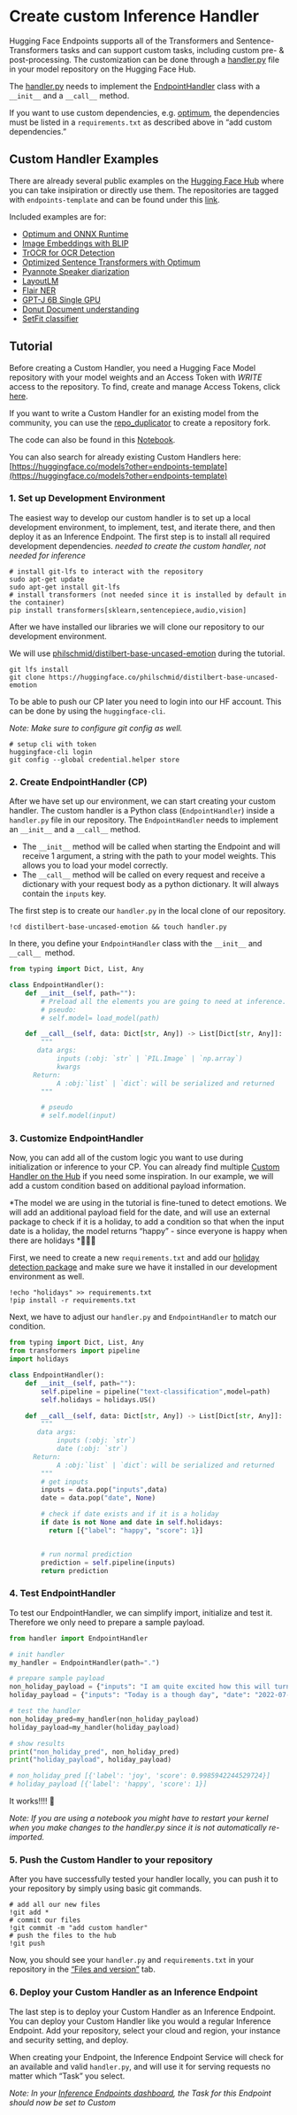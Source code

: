 # Create custom Inference Handler

Hugging Face Endpoints supports all of the Transformers and Sentence-Transformers tasks and can support custom tasks, including custom pre- & post-processing. The customization can be done through a [handler.py](https://huggingface.co/philschmid/distilbert-onnx-banking77/blob/main/handler.py) file in your model repository on the Hugging Face Hub.

The [handler.py](https://huggingface.co/philschmid/distilbert-onnx-banking77/blob/main/handler.py) needs to implement the [EndpointHandler](https://huggingface.co/philschmid/distilbert-onnx-banking77/blob/main/handler.py) class with a `__init__` and a `__call__` method.

If you want to use custom dependencies, e.g. [optimum](https://raw.githubusercontent.com/huggingface/optimum), the dependencies must be listed in a `requirements.txt` as described above in “add custom dependencies.”

## Custom Handler Examples

There are already several public examples on the [Hugging Face Hub](https://huggingface.co/models?other=endpoints-template) where you can take insipiration or directly use them. The repositories are tagged with `endpoints-template` and can be found under this [link](https://huggingface.co/models?other=endpoints-template).

Included examples are for:

* [Optimum and ONNX Runtime](https://huggingface.co/philschmid/distilbert-onnx-banking77)
* [Image Embeddings with BLIP](https://huggingface.co/florentgbelidji/blip_image_embeddings)
* [TrOCR for OCR Detection](https://huggingface.co/philschmid/trocr-base-printed)
* [Optimized Sentence Transformers with Optimum](https://huggingface.co/philschmid/all-MiniLM-L6-v2-optimum-embeddings)
* [Pyannote Speaker diarization](https://huggingface.co/philschmid/pyannote-speaker-diarization-endpoint)
* [LayoutLM](https://huggingface.co/philschmid/layoutlm-funsd)
* [Flair NER](https://huggingface.co/philschmid/flair-ner-english-ontonotes-large)
* [GPT-J 6B Single GPU](https://huggingface.co/philschmid/gpt-j-6B-fp16-sharded)
* [Donut Document understanding](https://huggingface.co/philschmid/donut-base-finetuned-cord-v2)
* [SetFit classifier](https://huggingface.co/philschmid/setfit-ag-news-endpoint)


## Tutorial

Before creating a Custom Handler, you need a Hugging Face Model repository with your model weights and an Access Token with _WRITE_ access to the repository. To find, create and manage Access Tokens, click [here](https://huggingface.co/settings/tokens).

If you want to write a Custom Handler for an existing model from the community, you can use the [repo_duplicator](https://huggingface.co/spaces/osanseviero/repo_duplicator) to create a repository fork.

The code can also be found in this [Notebook](https://colab.research.google.com/drive/1hANJeRa1PK1gZaUorobnQGu4bFj4_4Rf?usp=sharing).

You can also search for already existing Custom Handlers here: [https://huggingface.co/models?other=endpoints-template](https://huggingface.co/models?other=endpoints-template)

### 1. Set up Development Environment

The easiest way to develop our custom handler is to set up a local development environment, to implement, test, and iterate there, and then deploy it as an Inference Endpoint. The first step is to install all required development dependencies.
_needed to create the custom handler, not needed for inference_

```
# install git-lfs to interact with the repository
sudo apt-get update
sudo apt-get install git-lfs
# install transformers (not needed since it is installed by default in the container)
pip install transformers[sklearn,sentencepiece,audio,vision]
```

After we have installed our libraries we will clone our repository to our development environment.

We will use [philschmid/distilbert-base-uncased-emotion](https://huggingface.co/philschmid/distilbert-base-uncased-emotion) during the tutorial.

```
git lfs install
git clone https://huggingface.co/philschmid/distilbert-base-uncased-emotion
```

To be able to push our CP later you need to login into our HF account. This can be done by using the `huggingface-cli`.

_Note: Make sure to configure git config as well._

```
# setup cli with token
huggingface-cli login
git config --global credential.helper store
```

### 2. Create EndpointHandler (CP)

After we have set up our environment, we can start creating your custom handler. The custom handler is a Python class (`EndpointHandler`) inside a `handler.py` file in our repository. The `EndpointHandler` needs to implement an `__init__` and a `__call__` method.

- The `__init__` method will be called when starting the Endpoint and will receive 1 argument, a string with the path to your model weights. This allows you to load your model correctly.
- The `__call__` method will be called on every request and receive a dictionary with your request body as a python dictionary. It will always contain the `inputs` key.

The first step is to create our `handler.py` in the local clone of our repository.

```
!cd distilbert-base-uncased-emotion && touch handler.py
```

In there, you define your `EndpointHandler` class with the `__init__` and `__call__ `method.

```python
from typing import Dict, List, Any

class EndpointHandler():
    def __init__(self, path=""):
        # Preload all the elements you are going to need at inference.
        # pseudo:
        # self.model= load_model(path)

    def __call__(self, data: Dict[str, Any]) -> List[Dict[str, Any]]:
        """
       data args:
            inputs (:obj: `str` | `PIL.Image` | `np.array`)
            kwargs
      Return:
            A :obj:`list` | `dict`: will be serialized and returned
        """

        # pseudo
        # self.model(input)
```

### 3. Customize EndpointHandler

Now, you can add all of the custom logic you want to use during initialization or inference to your CP. You can already find multiple [Custom Handler on the Hub](https://huggingface.co/models?other=endpoints-template) if you need some inspiration. In our example, we will add a custom condition based on additional payload information.

*The model we are using in the tutorial is fine-tuned to detect emotions. We will add an additional payload field for the date, and will use an external package to check if it is a holiday, to add a condition so that when the input date is a holiday, the model returns “happy” - since everyone is happy when there are holidays *🌴🎉😆 

First, we need to create a new `requirements.txt` and add our [holiday detection package](https://pypi.org/project/holidays/) and make sure we have it installed in our development environment as well.

```
!echo "holidays" >> requirements.txt
!pip install -r requirements.txt
```

Next, we have to adjust our `handler.py` and `EndpointHandler` to match our condition.

```python
from typing import Dict, List, Any
from transformers import pipeline
import holidays

class EndpointHandler():
    def __init__(self, path=""):
        self.pipeline = pipeline("text-classification",model=path)
        self.holidays = holidays.US()

    def __call__(self, data: Dict[str, Any]) -> List[Dict[str, Any]]:
        """
       data args:
            inputs (:obj: `str`)
            date (:obj: `str`)
      Return:
            A :obj:`list` | `dict`: will be serialized and returned
        """
        # get inputs
        inputs = data.pop("inputs",data)
        date = data.pop("date", None)

        # check if date exists and if it is a holiday
        if date is not None and date in self.holidays:
          return [{"label": "happy", "score": 1}]


        # run normal prediction
        prediction = self.pipeline(inputs)
        return prediction
```

### 4. Test EndpointHandler

To test our EndpointHandler, we can simplify import, initialize and test it. Therefore we only need to prepare a sample payload.

```python
from handler import EndpointHandler

# init handler
my_handler = EndpointHandler(path=".")

# prepare sample payload
non_holiday_payload = {"inputs": "I am quite excited how this will turn out", "date": "2022-08-08"}
holiday_payload = {"inputs": "Today is a though day", "date": "2022-07-04"}

# test the handler
non_holiday_pred=my_handler(non_holiday_payload)
holiday_payload=my_handler(holiday_payload)

# show results
print("non_holiday_pred", non_holiday_pred)
print("holiday_payload", holiday_payload)

# non_holiday_pred [{'label': 'joy', 'score': 0.9985942244529724}]
# holiday_payload [{'label': 'happy', 'score': 1}]
```

It works!!!! 🎉

_Note: If you are using a notebook you might have to restart your kernel when you make changes to the handler.py since it is not automatically re-imported._

### 5. Push the Custom Handler to your repository

After you have successfully tested your handler locally, you can push it to your repository by simply using basic git commands.

```
# add all our new files
!git add *
# commit our files
!git commit -m "add custom handler"
# push the files to the hub
!git push
```

Now, you should see your `handler.py` and `requirements.txt` in your repository in the [“Files and version”](https://huggingface.co/philschmid/distilbert-base-uncased-emotion/tree/main) tab.

### 6. Deploy your Custom Handler as an Inference Endpoint

The last step is to deploy your Custom Handler as an Inference Endpoint. You can deploy your Custom Handler like you would a regular Inference Endpoint. Add your repository, select your cloud and region, your instance and security setting, and deploy.

When creating your Endpoint, the Inference Endpoint Service will check for an available and valid `handler.py`, and will use it for serving requests no matter which “Task” you select.

_Note: In your [Inference Endpoints dashboard](https://ui.endpoints.huggingface.co/), the Task for this Endpoint should now be set to Custom_
